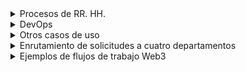 <details>
<summary>Procesos de RR. HH.</summary>

<details>
<summary>Selección de currículums (Recruitment)</summary>

```mermaid
flowchart LR
    Applicants[Flujo de currículums] --> Parser[LLM: análisis de currículums]
    Parser --> Score[LLM: evaluación de candidatos]
    Score --> Filter{¿Pasa el umbral?}
    Filter -->|Sí| Interview[Programación de entrevista]
    Filter -->|No| Reject[Enviar rechazo]
    Interview --> Scheduler[Automatización del calendario]
    Scheduler --> Done[Notificación al candidato]
```

<details>
<summary>Ejemplos de datos de entrada</summary>

```json
[
  {
    "name": "Iván Ivanov",
    "skills": ["Python", "SQL", "Docker"],
    "experience_years": 3,
    "education": "Máster en Ciencias de la Computación"
  },
  {
    "name": "Anna Petrova",
    "skills": ["Java", "Spring", "Microservices"],
    "experience_years": 5,
    "education": "Licenciatura en TI"
  }
]
```

</details>

<details>
<summary>Prompts del sistema</summary>

<details>
<summary>LLM: análisis de currículums</summary>

```text
Eres un modelo para estructurar currículums.
Entrada: texto del currículum.
Tarea: extraer {name, skills, experience_years, education}.
Salida: objeto JSON con los campos del candidato.
```

</details>

<details>
<summary>LLM: evaluación de candidatos</summary>

```text
Eres un modelo para evaluar currículums según criterios dados.
Entrada: objeto {name, skills, experience_years}.
Criterios: relevancia de las habilidades y años de experiencia.
Salida: {name, score: número de 0 a 100}.
```

</details>

<details>
<summary>LLM: programación de entrevista</summary>

```text
Eres un asistente para la planificación de entrevistas.
Entrada: lista de candidatos que superaron el umbral y franjas horarias disponibles para la entrevista.
Tarea: asignar candidatos a las franjas horarias.
Salida: [{name, interview_time}, ...].
```

</details>

</details>

</details>

<details>
<summary>Automatización de la incorporación (RR. HH.)</summary>

```mermaid
flowchart LR
    NewHire[Nuevo empleado] --> Docs[LLM: preparación de documentos]
    Docs --> Setup[LLM: instrucciones de TI y accesos]
    Setup --> Training[Plan de formación]
    Training --> Feedback[Recopilación de feedback]
    Feedback --> HR[Notificación a RR. HH.]
```

<details>
<summary>Ejemplos de datos de entrada</summary>

```json
{
  "name": "Serguéi Kuznetsov",
  "position": "Desarrollador Frontend",
  "start_date": "2024-07-01"
}
```

</details>

<details>
<summary>Prompts del sistema</summary>

<details>
<summary>LLM: preparación de documentos</summary>

```text
Eres un asistente de RR. HH. para la preparación de documentos corporativos.
Entrada: {name, position, start_date}.
Tarea: formar una lista y plantillas de documentos (contrato de trabajo, NDA, etc.).
Salida: [{document_type, template_text}, ...].
```

</details>

<details>
<summary>LLM: instrucciones de TI y accesos</summary>

```text
Eres un modelo para generar instrucciones para la configuración del entorno de TI.
Entrada: puesto del empleado.
Tarea: crear una lista de verificación para la creación de cuentas y la configuración del software.
Salida: lista de elementos de la lista de verificación.
```

</details>

<details>
<summary>LLM: plan de formación</summary>

```text
Eres un asistente para la formación de nuevos empleados.
Entrada: puesto.
Tarea: desarrollar un plan de formación paso a paso con módulos y plazos.
Salida: [{module, duration_days}, ...].
```

</details>

<details>
<summary>LLM: recopilación de feedback</summary>

```text
Eres un modelo para generar un cuestionario de feedback.
Entrada: lista de etapas de la incorporación.
Tarea: formular preguntas para cada etapa.
Salida: [{stage, questions: [...]}, ...].
```

</details>

<details>
<summary>LLM: notificación a RR. HH.</summary>

```text
Eres un asistente para notificar a RR. HH. sobre los resultados.
Entrada: resultados del feedback.
Tarea: redactar un breve mensaje con las conclusiones clave.
Salida: texto de la notificación.
```

</details>

</details>

</details>

</details>

<details>
<summary>DevOps</summary>

<details>
<summary>Monitorización de la pipeline CICD</summary>

```mermaid
flowchart LR
    Commit[Commit] --> Build[Compilación del proyecto]
    Build -->|Error| Analyze[LLM: análisis de logs]
    Analyze --> Report[Informe de errores]
    Report --> Notify[Notificación al equipo]
    Build -->|Éxito| Deploy[Despliegue en staging]
    Deploy --> Test[Ejecución de pruebas automáticas]
    Test -->|Error| AnalyzeTest[LLM: análisis de resultados]
    AnalyzeTest --> ReportTest[Informe de problemas]
    ReportTest --> Notify
    Test -->|Éxito| Done[Despliegue exitoso]
```

<details>
<summary>Ejemplos de datos de entrada</summary>

```text
Commit: {id: "abc123", author: "ivan", timestamp: "2024-06-15T10:23:00Z"}
Logs de compilación: "ERROR: Module not found: 'utils.js'"
```
</details>

<details>
<summary>Ejemplos de prompts del sistema</summary>

<details>
<summary>LLM: análisis de logs</summary>

```text
Eres un modelo para analizar logs de CI. Entrada: texto de los logs de compilación. Tarea: encontrar la causa del error y proponer una solución. Salida: {error_type, message, recommendation}.
```
</details>

<details>
<summary>LLM: análisis de resultados</summary>

```text
Eres un modelo para analizar los resultados de las pruebas automáticas. Entrada: salida del ejecutor de pruebas. Tarea: identificar las pruebas fallidas y describir el problema. Salida: [{test_name, status: "fail"/"pass", log}].
```
</details>

</details>
</details>

<details>
<summary>Pruebas automáticas: generación y análisis</summary>

```mermaid
flowchart LR
    Code[Cambios en el código] --> TestGen[LLM: generación de pruebas automáticas]
    TestGen --> Run[Ejecución de pruebas]
    Run --> Analyze[LLM: análisis de resultados]
    Analyze --> Report[Formación del informe]
    Report --> Notify[Notificación al desarrollador]
```

<details>
<summary>Ejemplos de datos de entrada</summary>

```text
Cambios en el código: diff de la función sum(a, b)
Resultados de las pruebas: 3 passed, 1 failed (test_sum.js)
```
</details>

<details>
<summary>Ejemplos de prompts del sistema</summary>

<details>
<summary>LLM: generación de pruebas automáticas</summary>

```text
Eres un asistente para la generación de pruebas automáticas. Entrada: diff del código. Tarea: generar pruebas unitarias en Jest para funciones nuevas o modificadas. Salida: código de las pruebas.
```
</details>

<details>
<summary>LLM: análisis de resultados</summary>

```text
Eres un modelo para analizar los resultados de las pruebas. Entrada: salida del ejecutor de pruebas. Tarea: resaltar las pruebas fallidas y sugerir opciones de corrección. Salida: [{test_name, status, suggestion}].
```
</details>

</details>
</details>

</details>

<details>
<summary>Otros casos de uso</summary>

<details>
<summary>Generación de cuestionarios para la formación</summary>

```mermaid
flowchart LR
    Material[Material de formación] --> QuizGen[LLM: generación de preguntas]
    QuizGen --> Review[LLM: verificación de la calidad]
    Review --> Format[Formateo del cuestionario]
    Format --> Publish[Publicación para los participantes]
```

<details>
<summary>Ejemplos de datos de entrada</summary>

```text
Material de formación: "Fundamentos de HTTP: métodos GET/POST, códigos de estado"
```
</details>

<details>
<summary>Ejemplos de prompts del sistema</summary>

<details>
<summary>LLM: generación de preguntas</summary>

```text
Eres un modelo para generar preguntas de formación. Entrada: texto del material. Tarea: formular 5 preguntas de diferentes tipos (abiertas, de opción múltiple). Salida: [{question, type}].
```
</details>

<details>
<summary>LLM: verificación de la calidad</summary>

```text
Eres un modelo para evaluar la calidad de las preguntas. Entrada: lista de preguntas. Tarea: verificar la corrección de las formulaciones y la dificultad. Salida: [{question, ok: true/false, comment}].
```
</details>

</details>
</details>

<details>
<summary>Automatización de informes de gastos</summary>

```mermaid
flowchart LR
    Transactions[Datos de transacciones] --> Extract[LLM: extracción de gastos]
    Extract --> Categorize[LLM: categorización]
    Categorize --> Summary[Formación del informe]
    Summary --> Approve[Aprobación]
    Approve --> Done[Envío del informe]
```

<details>
<summary>Ejemplos de datos de entrada</summary>

```json
{
  "transactions": [
    {"id": "T1", "amount": 250},
    {"id": "T2", "amount": 75}
  ]
}
```
</details>

<details>
<summary>Ejemplos de prompts del sistema</summary>

<details>
<summary>LLM: extracción de gastos</summary>

```text
Eres un modelo para extraer datos sobre gastos. Entrada: array de transacciones. Tarea: devolver una lista de {id, amount}.
```
</details>

<details>
<summary>LLM: categorización</summary>

```text
Eres un modelo para clasificar gastos. Entrada: lista de {id, amount}. Tarea: asignar una categoría de la lista. Salida: [{id, category}].
```
</details>

</details>
</details>

<details>
<summary>Planificador personal de viajes</summary>

```mermaid
flowchart LR
    Preferences[Parámetros del viaje] --> Plan[LLM: plan de ruta]
    Plan --> Book[Generación de reservas]
    Book --> Itinerary[Formateo del plan]
    Itinerary --> Send[Envío al viajero]
```

<details>
<summary>Ejemplos de datos de entrada</summary>

```json
{
  "destination": "Barcelona",
  "dates": ["2024-07-01", "2024-07-07"],
  "preferences": ["museos", "playa"]
}
```
</details>

<details>
<summary>Ejemplos de prompts del sistema</summary>

<details>
<summary>LLM: plan de ruta</summary>

```text
Eres un asistente para la planificación de viajes. Entrada: parámetros del viaje. Tarea: proponer una ruta por días. Salida: [{day, activities}].
```
</details>

<details>
<summary>LLM: generación de reservas</summary>

```text
Eres un modelo para formar reservas. Entrada: ruta. Tarea: generar datos para la reserva de hotel y transporte. Salida: [{service, details}].
```
</details>

<details>
<summary>LLM: formateo del plan</summary>

```text
Eres un asistente para formatear el plan. Entrada: datos de las reservas y la ruta. Tarea: recopilar un documento único con el horario. Salida: markdown.
```
</details>

</details>
</details>

</details>

<details>
<summary>Enrutamiento de solicitudes a cuatro departamentos</summary>

```mermaid
flowchart LR
    Request[Solicitud entrante del cliente] --> Router[Enrutamiento LLM]
    Router -->|Ventas| Sales[Departamento de ventas]
    Router -->|Soporte técnico| Tech[Departamento de soporte técnico]
    Router -->|Facturación| Billing[Departamento de facturación]
    Router -->|Preguntas generales| General[Departamento general]
    Sales --> Process[Procesamiento de la solicitud]
    Tech --> Process
    Billing --> Process
    General --> Process
    Process --> Respond[Envío de la respuesta]
```

<details>
<summary>Ejemplos de solicitudes entrantes</summary>

```text
Solicitud 1: "¡Hola! Quiero saber sobre las nuevas tarifas."
Solicitud 2: "No puedo pagar la factura, el pago es rechazado."
Solicitud 3: "¿Cómo conecto el roaming internacional?"
Solicitud 4: "¿Dónde puedo encontrar el contrato de oferta?"
```

</details>

<details>
<summary>Prompt del sistema: Enrutamiento LLM</summary>

```text
Eres un modelo de enrutamiento de solicitudes entrantes de clientes.
Datos de entrada:
- Texto de la solicitud del cliente: {request}
Tarea: determinar la dirección de procesamiento de la solicitud: uno de los valores "Ventas", "Soporte técnico", "Facturación", "Preguntas generales".
Salida: cadena con uno de los valores especificados.
```

</details>

<details>
<summary>Prompt del sistema: Procesamiento de solicitudes LLM</summary>

```text
Eres un modelo para procesar las solicitudes de los clientes en la dirección {direction}.
Datos de entrada:
- Texto de la solicitud del cliente: {request}
Tarea: formar una respuesta detallada y cortés a la solicitud de acuerdo con las especificidades de la dirección.
Salida: respuesta de texto al cliente.
```

</details>

</details>

<details>
<summary>Ejemplos de flujos de trabajo Web3</summary>

<details>
<summary>Minting y listado de NFT</summary>

```mermaid
flowchart TD
    Metadata[Introducción de metadatos NFT] --> LLMGenerate[LLM: generación de metadatos JSON]
    LLMGenerate --> Sign[Billetera: firma de la transacción de mint]
    Sign --> Blockchain[Envío de la transacción a la blockchain]
    Blockchain --> Confirm[Confirmación de la transacción]
    Confirm --> LLMDesc[LLM: generación de la descripción para el listado]
    LLMDesc --> Marketplace[Publicación en el marketplace]
    Marketplace --> Notify[Notificación al usuario]
```

<details>
<summary>Ejemplos de datos de entrada</summary>

```json
{
  "name": "CryptoKitty #2024",
  "description": "NFT exclusivo con un gatito animado",
  "image": "https://example.com/cat.gif",
  "attributes": [
    { "trait_type": "rarity", "value": "epic" },
    { "trait_type": "background", "value": "galaxy" }
  ]
}
```

</details>

<details>
<summary>Prompts del sistema</summary>

<details>
<summary>LLM: generación de metadatos JSON</summary>

```text
Eres un modelo para generar metadatos JSON de NFT en formato ERC-721.
Entrada: {name, description, image, attributes}.
Salida: objeto JSON sin comentarios innecesarios.
```

</details>

<details>
<summary>LLM: generación de la descripción para el listado</summary>

```text
Eres un modelo para escribir descripciones de venta de NFT.
Entrada: metadatos JSON de NFT.
Tarea: formar una descripción corta (2–3 frases) y pegadiza.
Salida: texto limpio.
```

</details>

</details>
</details>

<details>
<summary>Swap de tokens en DEX</summary>

```mermaid
flowchart TD
    UserRequest[Solicitud de swap de tokens] --> Parse[LLM: análisis de los parámetros del swap]
    Parse --> Price[Obtención del tipo de cambio del oráculo]
    Price --> LLMRoute[LLM: selección de la ruta óptima]
    LLMRoute --> TxGen[Generación de datos de la transacción]
    TxGen --> Sign[Billetera: firma de la transacción]
    Sign --> SendChain[Envío de la transacción a la blockchain]
    SendChain --> ConfirmTx[Confirmación de la transacción]
    ConfirmTx --> Notify[Notificación al usuario]
```

<details>
<summary>Ejemplos de solicitudes entrantes</summary>

```text
Solicitud 1: "Cambiar 1.5 ETH a DAI al mejor tipo de cambio."
Solicitud 2: "Swapear 1000 USDC a USDT con comisiones mínimas."
```

</details>

<details>
<summary>Prompts del sistema</summary>

<details>
<summary>LLM: análisis de los parámetros del swap</summary>

```text
Eres un modelo para extraer los parámetros del swap de una solicitud de texto.
Entrada: texto de la solicitud.
Tarea: devolver JSON {from_token, to_token, amount}.
```

</details>

<details>
<summary>LLM: selección de la ruta óptima</summary>

```text
Eres un modelo para seleccionar la ruta óptima del swap en DEX.
Entrada: JSON {from_token, to_token, amount}.
Tarea: proponer una ruta de intercambio a través de pools, minimizando el deslizamiento.
Salida: JSON {route, estimated_gas}.
```

</details>

</details>
</details>

<details>
<summary>Creación de una propuesta en DAO</summary>

```mermaid
flowchart TD
    Idea[Idea del usuario] --> LLMDraft[LLM: borrador del texto de la propuesta]
    LLMDraft --> Review[Persona: verificación y edición]
    Review --> LLMFormat[LLM: formateo según los requisitos de DAO]
    LLMFormat --> Submit[Envío al contrato inteligente DAO]
    Submit --> Vote[Fase de votación]
    Vote --> LLMSummary[LLM: resumen de los resultados de la votación]
    LLMSummary --> Publish[Publicación de los resultados]
```

<details>
<summary>Ejemplos de solicitudes entrantes</summary>

```text
Idea 1: "Proponer aumentar el pool de liquidez a través de una comisión del 5% de las transacciones."
Idea 2: "Implementar un programa de recompensas para los participantes activos de DAO."
```

</details>

<details>
<summary>Prompts del sistema</summary>

<details>
<summary>LLM: borrador del texto de la propuesta</summary>

```text
Eres un modelo para transformar una idea en una propuesta formal de DAO.
Entrada: texto de la idea.
Tarea: formar JSON {title, description}.
```

</details>

<details>
<summary>LLM: formateo según los requisitos de DAO</summary>

```text
Eres un modelo para formatear un borrador según la plantilla de DAO.
Entrada: JSON {title, description}.
Requisitos: title hasta 100 caracteres, description hasta 1000 caracteres.
Salida: JSON {title, description}.
```

</details>

<details>
<summary>LLM: resumen de los resultados de la votación</summary>

```text
Eres un modelo para crear un resumen final de la votación.
Entrada: lista de votos [{voter, vote}].
Tarea: contar los resultados y formular una conclusión.
Salida: resumen de texto.
```

</details>

</details>
</details>

<details>
<summary>Auditoría automatizada de contratos inteligentes</summary>

```mermaid
flowchart TD
    Source[Código fuente del contrato inteligente] --> LLMAnalyze[LLM: análisis de seguridad]
    LLMAnalyze --> Report[LLM: generación de informe sobre vulnerabilidades]
    Report --> HumanReview[Persona: verificación del informe]
    HumanReview --> Fixes[Realización de correcciones]
    Fixes --> ReAnalyze[LLM: reanálisis]
    ReAnalyze --> FinalReport[Informe final]
```

<details>
<summary>Ejemplos de datos de entrada</summary>

```solidity
// SPDX-License-Identifier: MIT
pragma solidity ^0.8.0;

contract SimpleToken {
    mapping(address => uint256) public balances;
    function mint(address to, uint256 amount) public {
        balances[to] += amount;
    }
}
```

</details>

<details>
<summary>Prompts del sistema</summary>

<details>
<summary>LLM: análisis de seguridad</summary>

```text
Eres un modelo para analizar la seguridad de los contratos inteligentes.
Entrada: código fuente del contrato.
Tarea: identificar vulnerabilidades (overflow, reentrancy, etc.) y dar recomendaciones.
Salida: JSON [{issue, severity, recommendation}].
```

</details>

<details>
<summary>LLM: generación de informe sobre vulnerabilidades</summary>

```text
Eres un modelo para redactar un informe basado en el análisis de vulnerabilidades.
Entrada: resultados del análisis de seguridad.
Tarea: escribir un informe detallado en markdown con una descripción de cada problema y recomendaciones.
Salida: markdown.
```

</details>

</details>
</details>

</details>
